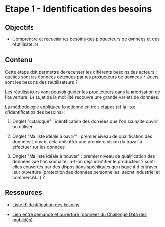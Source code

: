 # Etape 1 - Identification des besoins

## Objectifs

-   Comprendre et recueillir les besoins des producteurs de données et des réutilisateurs

## Contenu

Cette étape doit permettre de recenser les différents besoins des acteurs : quelles sont les données détenues par les producteurs de données ? Quels sont les besoins des réutilisateurs ?

Les réutilisateurs vont pouvoir guider les producteurs dans la priorisation de l\'ouverture. Le sujet de la mobilité recouvre une grande variété de données.

La méthodologie appliquée fonctionne en trois étapes (cf la liste d\'identification des besoins) : 

1.  Onglet \"catalogue\" : identification des données que l\'on souhaite ouvrir ou utiliser

2.  Onglet \"Ma liste idéale à ouvrir\" : premier niveau de qualification des données à ouvrir, cela doit offrir une première vision du travail à effectuer sur les données

3.  Onglet \"Ma liste idéale à trouver\" : premier niveau de qualification des données que l\'on souhaite : a-t-on déjà identifier le producteur ? sont-elles couvertes par des dispositions spécifiques qui risquent d\'entraver leur ouverture (protection des données personnelles, secret industriel et commercial...) ?

## Ressources

-   [Liste d\'identification des besoins](https://nextcloud.datactivist.coop/s/pw3ewf8gpgkGK64)

-   [Lien entre demande et ouverture (données du Challenge Data des mobilités)](https://public.flourish.studio/visualisation/12906129/)
